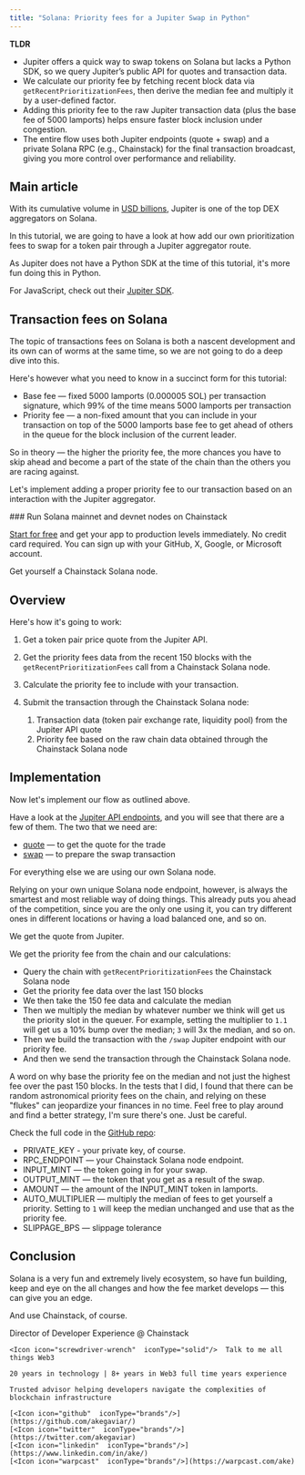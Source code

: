 ```yaml
---
title: "Solana: Priority fees for a Jupiter Swap in Python"
---
```


**TLDR**

* Jupiter offers a quick way to swap tokens on Solana but lacks a Python SDK, so we query Jupiter’s public API for quotes and transaction data.
* We calculate our priority fee by fetching recent block data via `getRecentPrioritizationFees`, then derive the median fee and multiply it by a user-defined factor.
* Adding this priority fee to the raw Jupiter transaction data (plus the base fee of 5000 lamports) helps ensure faster block inclusion under congestion.
* The entire flow uses both Jupiter endpoints (quote + swap) and a private Solana RPC (e.g., Chainstack) for the final transaction broadcast, giving you more control over performance and reliability.

## Main article

With its cumulative volume in [USD billions](https://defillama.com/protocol/jupiter-aggregator#information), Jupiter is one of the top DEX aggregators on Solana.

In this tutorial, we are going to have a look at how add our own prioritization fees to swap for a token pair through a Jupiter aggregator route.

As Jupiter does not have a Python SDK at the time of this tutorial, it's more fun doing this in Python.

For JavaScript, check out their [Jupiter SDK](https://betastation.jup.ag/docs/apis/swap-sdk).

## Transaction fees on Solana

The topic of transactions fees on Solana is both a nascent development and its own can of worms at the same time, so we are not going to do a deep dive into this.

Here's however what you need to know in a succinct form for this tutorial:

* Base fee — fixed 5000 lamports (0.000005 SOL) per transaction signature, which 99% of the time means 5000 lamports per transaction
* Priority fee — a non-fixed amount that you can include in your transaction on top of the 5000 lamports base fee to get ahead of others in the queue for the block inclusion of the current leader.

So in theory — the higher the priority fee, the more chances you have to skip ahead and become a part of the state of the chain than the others you are racing against.

Let's implement adding a proper priority fee to our transaction based on an interaction with the Jupiter aggregator.

<Check>
  ### Run Solana mainnet and devnet nodes on Chainstack

  [Start for free](https://console.chainstack.com/) and get your app to production levels immediately. No credit card required. You can sign up with your GitHub, X, Google, or Microsoft account.
</Check>

Get yourself a Chainstack Solana node.

## Overview

Here's how it's going to work:

1. Get a token pair price quote from the Jupiter API.

2. Get the priority fees data from the recent 150 blocks with the `getRecentPrioritizationFees` call from a Chainstack Solana node.

3. Calculate the priority fee to include with your transaction.

4. Submit the transaction through the Chainstack Solana node:

   1. Transaction data (token pair exchange rate, liquidity pool) from the Jupiter API quote
   2. Priority fee based on the raw chain data obtained through the Chainstack Solana node

## Implementation

Now let's implement our flow as outlined above.

Have a look at the [Jupiter API endpoints](https://station.jup.ag/api-v6), and you will see that there are a few of them. The two that we need are:

* [quote](https://station.jup.ag/api-v6/get-quote) — to get the quote for the trade
* [swap](https://station.jup.ag/api-v6/post-swap) — to prepare the swap transaction

For everything else we are using our own Solana node.

Relying on your own unique Solana node endpoint, however, is always the smartest and most reliable way of doing things. This already puts you ahead of the competition, since you are the only one using it, you can try different ones in different locations or having a load balanced one, and so on.

We get the quote from Jupiter.

We get the priority fee from the chain and our calculations:

* Query the chain with `getRecentPrioritizationFees` the Chainstack Solana node
* Get the priority fee data over the last 150 blocks
* We then take the 150 fee data and calculate the median
* Then we multiply the median by whatever number we think will get us the priority slot in the queuer. For example, setting the multiplier to `1.1` will get us a 10% bump over the median; `3` will 3x the median, and so on.
* Then we build the transaction with the `/swap` Jupiter endpoint with our priority fee.
* And then we send the transaction through the Chainstack Solana node.

A word on why base the priority fee on the median and not just the highest fee over the past 150 blocks. In the tests that I did, I found that there can be random astronomical priority fees on the chain, and relying on these "flukes" can jeopardize your finances in no time. Feel free to play around and find a better strategy, I'm sure there's one. Just be careful.

Check the full code in the [GitHub repo](https://github.com/chainstacklabs/jupiter-swaps-priority-fees-python):

* PRIVATE\_KEY - your private key, of course.
* RPC\_ENDPOINT — your Chainstack Solana node endpoint.
* INPUT\_MINT — the token going in for your swap.
* OUTPUT\_MINT — the token that you get as a result of the swap.
* AMOUNT — the amount of the INPUT\_MINT token in lamports.
* AUTO\_MULTIPLIER — multiply the median of fees to get yourself a priority. Setting to `1` will keep the median unchanged and use that as the priority fee.
* SLIPPAGE\_BPS — slippage tolerance

## Conclusion

Solana is a very fun and extremely lively ecosystem, so have fun building, keep and eye on the all changes and how the fee market develops — this can give you an edge.

And use Chainstack, of course.

<CardGroup>
  <Card title="Ake" img="/images/docs/profile_images/1719912994363326464/8_Bi4fdM_400x400.jpg">
    <Icon icon="code"  iconType="solid"/>Director of Developer Experience @ Chainstack

    <Icon icon="screwdriver-wrench"  iconType="solid"/>  Talk to me all things Web3

    20 years in technology | 8+ years in Web3 full time years experience

    Trusted advisor helping developers navigate the complexities of blockchain infrastructure

    [<Icon icon="github"  iconType="brands"/>](https://github.com/akegaviar/)
    [<Icon icon="twitter"  iconType="brands"/>](https://twitter.com/akegaviar)
    [<Icon icon="linkedin"  iconType="brands"/>](https://www.linkedin.com/in/ake/)
    [<Icon icon="warpcast"  iconType="brands"/>](https://warpcast.com/ake)
  </Card>
</CardGroup>
